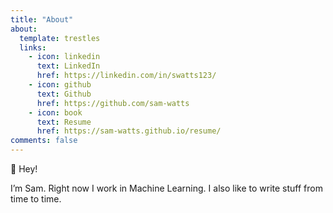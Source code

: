 ```yaml
---
title: "About"
about:
  template: trestles
  links:
    - icon: linkedin
      text: LinkedIn
      href: https://linkedin.com/in/swatts123/
    - icon: github
      text: Github
      href: https://github.com/sam-watts
    - icon: book
      text: Resume
      href: https://sam-watts.github.io/resume/
comments: false
---
```


👋 Hey!

I’m Sam. Right now I work in Machine Learning. I also like to write stuff from time to time.
